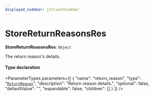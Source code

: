 ```yaml
---
displayed_sidebar: jsClientSidebar
---
```



# StoreReturnReasonsRes

 **StoreReturnReasonsRes**: `Object`

The return reason's details.

#### Type declaration

<ParameterTypes parameters={[
  {
    "name": "return_reason",
    "type": "[`ReturnReason`](../classes/internal.ReturnReason.mdx)",
    "description": "Return reason details.",
    "optional": false,
    "defaultValue": "",
    "expandable": false,
    "children": []
  }
]} />
